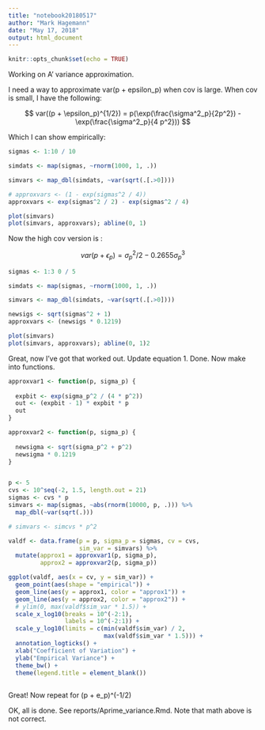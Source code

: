 ---
title: "notebook20180517"
author: "Mark Hagemann"
date: "May 17, 2018"
output: html_document
---

```{r setup, include=FALSE}
knitr::opts_chunk$set(echo = TRUE)
```


Working on A' variance approximation. 

I need a way to approximate var(p + epsilon_p) when cov is large. When cov is small, I have the following:

$$
var((p + \epsilon_p)^{1/2}) = p(\exp(\frac{\sigma^2_p}{2p^2}) - \exp(\frac{\sigma^2_p}{4 p^2})) 
$$


Which I can show empirically:

```{r}
sigmas <- 1:10 / 10

simdats <- map(sigmas, ~rnorm(1000, 1, .))

simvars <- map_dbl(simdats, ~var(sqrt(.[.>0])))

# approxvars <- (1 - exp(sigmas^2 / 4))
approxvars <- exp(sigmas^2 / 2) - exp(sigmas^2 / 4)

plot(simvars)
plot(simvars, approxvars); abline(0, 1)
```

Now the high cov version is :

$$
var(p + \epsilon_p) = \sigma^2_p / 2 - 0.2655 \sigma^3_p
$$


```{r}
sigmas <- 1:3 0 / 5

simdats <- map(sigmas, ~rnorm(1000, 1, .))

simvars <- map_dbl(simdats, ~var(sqrt(.[.>0])))

newsigs <- sqrt(sigmas^2 + 1)
approxvars <- (newsigs * 0.1219)

plot(simvars)
plot(simvars, approxvars); abline(0, 1)2
```



Great, now I've got that worked out. Update equation 1. Done. Now make into functions. 


```{r}
approxvar1 <- function(p, sigma_p) {
  
  expbit <- exp(sigma_p^2 / (4 * p^2))
  out <- (expbit - 1) * expbit * p
  out
}

approxvar2 <- function(p, sigma_p) {
  
  newsigma <- sqrt(sigma_p^2 + p^2)
  newsigma * 0.1219
}


p <- 5
cvs <- 10^seq(-2, 1.5, length.out = 21)
sigmas <- cvs * p
simvars <- map(sigmas, ~abs(rnorm(10000, p, .))) %>% 
  map_dbl(~var(sqrt(.)))

# simvars <- simcvs * p^2

valdf <- data.frame(p = p, sigma_p = sigmas, cv = cvs, 
                    sim_var = simvars) %>% 
  mutate(approx1 = approxvar1(p, sigma_p),
         approx2 = approxvar2(p, sigma_p))

ggplot(valdf, aes(x = cv, y = sim_var)) +
  geom_point(aes(shape = "empirical")) +
  geom_line(aes(y = approx1, color = "approx1")) +
  geom_line(aes(y = approx2, color = "approx2")) +
  # ylim(0, max(valdf$sim_var * 1.5)) +
  scale_x_log10(breaks = 10^(-2:1),
                labels = 10^(-2:1)) +
  scale_y_log10(limits = c(min(valdf$sim_var) / 2,
                           max(valdf$sim_var * 1.5))) +
  annotation_logticks() +
  xlab("Coefficient of Variation") +
  ylab("Empirical Variance") +
  theme_bw() +
  theme(legend.title = element_blank())
  
```

Great! Now repeat for (p + e_p)^(-1/2)

OK, all is done. See reports/Aprime_variance.Rmd. Note that math above is not correct.
